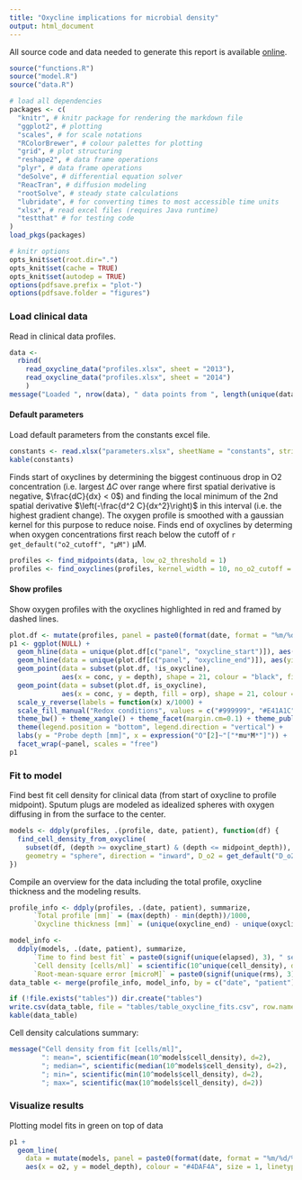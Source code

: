 ```yaml
---
title: "Oxycline implications for microbial density"
output: html_document
---
```


All source code and data needed to generate this report is available [online](https://github.com/sebkopf/o2cf).

```r
source("functions.R")
source("model.R")
source("data.R")
```

```r
# load all dependencies
packages <- c(
  "knitr", # knitr package for rendering the markdown file
  "ggplot2", # plotting 
  "scales", # for scale notations
  "RColorBrewer", # colour palettes for plotting
  "grid", # plot structuring
  "reshape2", # data frame operations
  "plyr", # data frame operations
  "deSolve", # differential equation solver
  "ReacTran", # diffusion modeling
  "rootSolve", # steady state calculations
  "lubridate", # for converting times to most accessible time units
  "xlsx", # read excel files (requires Java runtime)
  "testthat" # for testing code
)
load_pkgs(packages)

# knitr options
opts_knit$set(root.dir=".")
opts_knit$set(cache = TRUE)
opts_knit$set(autodep = TRUE)
options(pdfsave.prefix = "plot-")
options(pdfsave.folder = "figures")
```

### Load clinical data

Read in clinical data profiles.

```r
data <- 
  rbind(
    read_oxycline_data("profiles.xlsx", sheet = "2013"),
    read_oxycline_data("profiles.xlsx", sheet = "2014")
    )
message("Loaded ", nrow(data), " data points from ", length(unique(data$profile)), " oxygen profiles.")
```

#### Default parameters

Load default parameters from the constants excel file.

```r
constants <- read.xlsx("parameters.xlsx", sheetName = "constants", stringsAsFactors = F, header=TRUE, check.names=FALSE)
kable(constants)
```

Finds start of oxyclines by determining the biggest continuous drop in O2 concentration (i.e. largest $\Delta{}C$ over range where first spatial derivative is negative, $\frac{dC}{dx} < 0$) and finding the local minimum of the 2nd spatial derivative $\left(-\frac{d^2 C}{dx^2}\right)$ in this interval (i.e. the highest gradient change). The oxygen profile is smoothed with a gaussian kernel for this purpose to reduce noise. Finds end of oxyclines by determing when oxygen concentrations first reach below the cutoff of `r get_default("o2_cutoff", "µM")` µM.

```r
profiles <- find_midpoints(data, low_o2_threshold = 1)
profiles <- find_oxyclines(profiles, kernel_width = 10, no_o2_cutoff = get_default("o2_cutoff", "µM"))
```

#### Show profiles

Show oxygen profiles with the oxyclines highlighted in red and framed by dashed lines.

```r
plot.df <- mutate(profiles, panel = paste0(format(date, format = "%m/%d/%y"), ", ", patient))
p1 <- ggplot(NULL) + 
  geom_hline(data = unique(plot.df[c("panel", "oxycline_start")]), aes(yintercept = oxycline_start), linetype = 2) +
  geom_hline(data = unique(plot.df[c("panel", "oxycline_end")]), aes(yintercept = oxycline_end), linetype = 2) +
  geom_point(data = subset(plot.df, !is_oxycline), 
             aes(x = conc, y = depth), shape = 21, colour = "black", fill = "white") +
  geom_point(data = subset(plot.df, is_oxycline), 
             aes(x = conc, y = depth, fill = orp), shape = 21, colour = "black") +
  scale_y_reverse(labels = function(x) x/1000) + 
  scale_fill_manual("Redox conditions", values = c("#999999", "#E41A1C", "#377EB8")) +
  theme_bw() + theme_xangle() + theme_facet(margin.cm=0.1) + theme_public() + theme_nogrid() + 
  theme(legend.position = "bottom", legend.direction = "vertical") + 
  labs(y = "Probe depth [mm]", x = expression("O"[2]~"["*mu*M*"]")) +
  facet_wrap(~panel, scales = "free") 
p1
```


### Fit to model

Find best fit cell density for clinical data (from start of oxycline to profile midpoint). Sputum plugs are modeled as idealized spheres with oxygen diffusing in from the surface to the center. 

```r
models <- ddply(profiles, .(profile, date, patient), function(df) {
  find_cell_density_from_oxycline(
    subset(df, (depth >= oxycline_start) & (depth <= midpoint_depth)),
    geometry = "sphere", direction = "inward", D_o2 = get_default("D_o2_biofilm", "10-6 cm2 s-1"))
})
```

Compile an overview for the data including the total profile, oxycline thickness and the modeling results. 

```r
profile_info <- ddply(profiles, .(date, patient), summarize,
      `Total profile [mm]` = (max(depth) - min(depth))/1000,
      `Oxycline thickness [mm]` = (unique(oxycline_end) - unique(oxycline_start))/1000)

model_info <- 
  ddply(models, .(date, patient), summarize, 
      `Time to find best fit` = paste0(signif(unique(elapsed), 3), " sec"),
      `Cell density [cells/ml]` = scientific(10^unique(cell_density), digits=2), 
      `Root-mean-square error [microM]` = paste0(signif(unique(rms), 3)))
data_table <- merge(profile_info, model_info, by = c("date", "patient"))

if (!file.exists("tables")) dir.create("tables")
write.csv(data_table, file = "tables/table_oxycline_fits.csv", row.names = FALSE)
kable(data_table)
```

Cell density calculations summary:

```r
message("Cell density from fit [cells/ml]", 
        ": mean=", scientific(mean(10^models$cell_density), d=2),
        "; median=", scientific(median(10^models$cell_density), d=2),
        "; min=", scientific(min(10^models$cell_density), d=2),
        "; max=", scientific(max(10^models$cell_density), d=2))
```


### Visualize results

Plotting model fits in green on top of data

```r
p1 + 
  geom_line(
    data = mutate(models, panel = paste0(format(date, format = "%m/%d/%y"), ", ", patient)),
    aes(x = o2, y = model_depth), colour = "#4DAF4A", size = 1, linetype = 1) 
```

